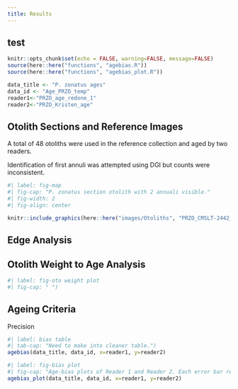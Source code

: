 ```yaml
---
title: Results
---
```


## test

```r
knitr::opts_chunk$set(echo = FALSE, warning=FALSE, message=FALSE)
source(here::here("functions", "agebias.R"))
source(here::here("functions", "agebias_plot.R"))
```

```r
data_title <- "P. zonatus ages"
data_id <- "Age_PRZO_temp"
reader1<-"PRZO_age_redone_1"
reader2<-"PRZO_Kristen_age"


```


## Otolith Sections and Reference Images
A total of 48 otoliths were used in the reference collection and aged by two readers. 

Identification of first annuli was attempted using DGI but counts were inconsistent. 

```r
#| label: fig-map
#| fig-cap: "P. zonatus section otolith with 2 annuali visible." 
#| fig-width: 2
#| fig-align: center

knitr::include_graphics(here::here("images/Otoliths", "PRZO_CMSLT-2442_annuli.tif"))
```

## Edge Analysis



## Otolith Weight to Age Analysis


```r
#| label: fig-oto weight plot
#| fig-cap: " ")

```

## Ageing Criteria
Precision 

```r
#| label: bias table
#| tab-cap: "Need to make into cleaner table.")
agebias(data_title, data_id, x=reader1, y=reader2)
```

```r
#| label: fig-bias plot
#| fig-cap: "Age-bias plots of Reader 1 and Reader 2. Each error bar represents the 95% confidence interval. ")
agebias_plot(data_title, data_id, x=reader1, y=reader2)
```

